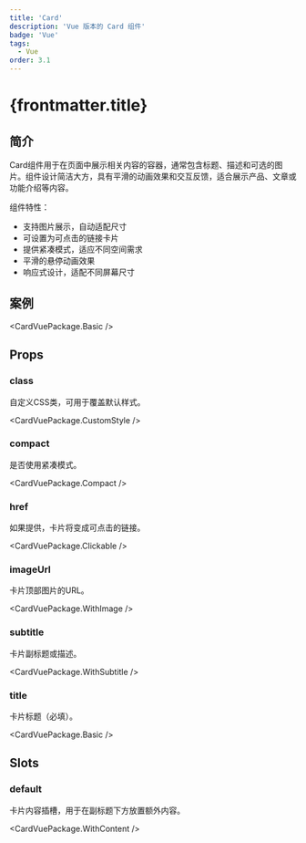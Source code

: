 ```yaml
---
title: 'Card'
description: 'Vue 版本的 Card 组件'
badge: 'Vue'
tags:
  - Vue
order: 3.1
---
```



# {frontmatter.title}

## 简介

Card组件用于在页面中展示相关内容的容器，通常包含标题、描述和可选的图片。组件设计简洁大方，具有平滑的动画效果和交互反馈，适合展示产品、文章或功能介绍等内容。

组件特性：

- 支持图片展示，自动适配尺寸
- 可设置为可点击的链接卡片
- 提供紧凑模式，适应不同空间需求
- 平滑的悬停动画效果
- 响应式设计，适配不同屏幕尺寸

## 案例

<CardVuePackage.Basic />

## Props

### class

自定义CSS类，可用于覆盖默认样式。

<CardVuePackage.CustomStyle />

### compact

是否使用紧凑模式。

<CardVuePackage.Compact />

### href

如果提供，卡片将变成可点击的链接。

<CardVuePackage.Clickable />

### imageUrl

卡片顶部图片的URL。

<CardVuePackage.WithImage />

### subtitle

卡片副标题或描述。

<CardVuePackage.WithSubtitle />

### title

卡片标题（必填）。

<CardVuePackage.Basic />

## Slots

### default

卡片内容插槽，用于在副标题下方放置额外内容。

<CardVuePackage.WithContent />
